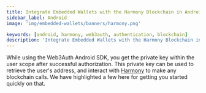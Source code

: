 ```yaml
---
title: Integrate Embedded Wallets with the Harmony Blockchain in Android
sidebar_label: Android
image: 'img/embedded-wallets/banners/harmony.png'

keywords: [android, harmony, web3auth, authentication, blockchain]
description: 'Integrate Embedded Wallets with the Harmony Blockchain in Android | Embedded Wallets'
---
```



While using the Web3Auth Android SDK, you get the private key within the user scope after successful authorization. This private key can be used to retrieve the user's address, and interact with [Harmony](https://www.harmony.one/) to make any blockchain calls. We have highlighted a few here for getting you started quickly on that.

<EVMInteraction />
